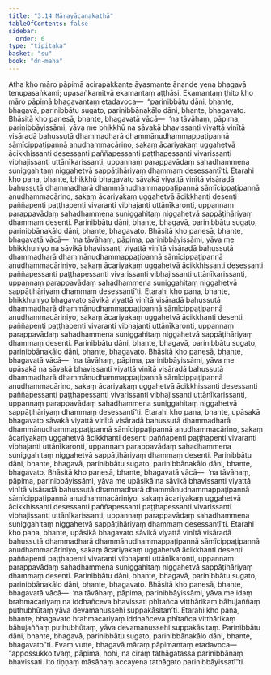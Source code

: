 ```yaml
---
title: "3.14 Mārayācanakathā"
tableOfContents: false
sidebar:
  order: 6
type: "tipitaka"
basket: "su"
book: "dn-maha"
---
```



<DynamicBreadcrumb />

<Division number="168" book="dn-maha">

<Paragraph number="356" book="dn-maha">
Atha kho māro pāpimā acirapakkante āyasmante ānande yena bhagavā tenupasaṅkami; upasaṅkamitvā ekamantaṃ aṭṭhāsi. Ekamantaṃ ṭhito kho māro pāpimā bhagavantaṃ etadavoca—  “parinibbātu dāni, bhante, bhagavā, parinibbātu sugato, parinibbānakālo dāni, bhante, bhagavato. Bhāsitā kho panesā, bhante, bhagavatā vācā—  ‘na tāvāhaṃ, pāpima, parinibbāyissāmi, yāva me bhikkhū na sāvakā bhavissanti viyattā vinītā visāradā bahussutā dhammadharā dhammānudhammappaṭipannā sāmīcippaṭipannā anudhammacārino, sakaṃ ācariyakaṃ uggahetvā ācikkhissanti desessanti paññapessanti paṭṭhapessanti vivarissanti vibhajissanti uttānīkarissanti, uppannaṃ parappavādaṃ sahadhammena suniggahitaṃ niggahetvā sappāṭihāriyaṃ dhammaṃ desessantī’ti. Etarahi kho pana, bhante, bhikkhū bhagavato sāvakā viyattā vinītā visāradā bahussutā dhammadharā dhammānudhammappaṭipannā sāmīcippaṭipannā anudhammacārino, sakaṃ ācariyakaṃ uggahetvā ācikkhanti desenti paññapenti paṭṭhapenti vivaranti vibhajanti uttānīkaronti, uppannaṃ parappavādaṃ sahadhammena suniggahitaṃ niggahetvā sappāṭihāriyaṃ dhammaṃ desenti. Parinibbātu dāni, bhante, bhagavā, parinibbātu sugato, parinibbānakālo dāni, bhante, bhagavato.
</Paragraph>

<Paragraph number="357" book="dn-maha">
Bhāsitā kho panesā, bhante, bhagavatā vācā—  ‘na tāvāhaṃ, pāpima, parinibbāyissāmi, yāva me bhikkhuniyo na sāvikā bhavissanti viyattā vinītā visāradā bahussutā dhammadharā dhammānudhammappaṭipannā sāmīcippaṭipannā anudhammacāriniyo, sakaṃ ācariyakaṃ uggahetvā ācikkhissanti desessanti paññapessanti paṭṭhapessanti vivarissanti vibhajissanti uttānīkarissanti, uppannaṃ parappavādaṃ sahadhammena suniggahitaṃ niggahetvā sappāṭihāriyaṃ dhammaṃ desessantī’ti. Etarahi kho pana, bhante, bhikkhuniyo bhagavato sāvikā viyattā vinītā visāradā bahussutā dhammadharā dhammānudhammappaṭipannā sāmīcippaṭipannā anudhammacāriniyo, sakaṃ ācariyakaṃ uggahetvā ācikkhanti desenti paññapenti paṭṭhapenti vivaranti vibhajanti uttānīkaronti, uppannaṃ parappavādaṃ sahadhammena suniggahitaṃ niggahetvā sappāṭihāriyaṃ dhammaṃ desenti. Parinibbātu dāni, bhante, bhagavā, parinibbātu sugato, parinibbānakālo dāni, bhante, bhagavato.
</Paragraph>

<Paragraph number="358" book="dn-maha">
Bhāsitā kho panesā, bhante, bhagavatā vācā—  ‘na tāvāhaṃ, pāpima, parinibbāyissāmi, yāva me upāsakā na sāvakā bhavissanti viyattā vinītā visāradā bahussutā dhammadharā dhammānudhammappaṭipannā sāmīcippaṭipannā anudhammacārino, sakaṃ ācariyakaṃ uggahetvā ācikkhissanti desessanti paññapessanti paṭṭhapessanti vivarissanti vibhajissanti uttānīkarissanti, uppannaṃ parappavādaṃ sahadhammena suniggahitaṃ niggahetvā sappāṭihāriyaṃ dhammaṃ desessantī’ti. Etarahi kho pana, bhante, upāsakā bhagavato sāvakā viyattā vinītā visāradā bahussutā dhammadharā dhammānudhammappaṭipannā sāmīcippaṭipannā anudhammacārino, sakaṃ ācariyakaṃ uggahetvā ācikkhanti desenti paññapenti paṭṭhapenti vivaranti vibhajanti uttānīkaronti, uppannaṃ parappavādaṃ sahadhammena suniggahitaṃ niggahetvā sappāṭihāriyaṃ dhammaṃ desenti. Parinibbātu dāni, bhante, bhagavā, parinibbātu sugato, parinibbānakālo dāni, bhante, bhagavato.
</Paragraph>

<Paragraph number="359" book="dn-maha">
Bhāsitā kho panesā, bhante, bhagavatā vācā—  ‘na tāvāhaṃ, pāpima, parinibbāyissāmi, yāva me upāsikā na sāvikā bhavissanti viyattā vinītā visāradā bahussutā dhammadharā dhammānudhammappaṭipannā sāmīcippaṭipannā anudhammacāriniyo, sakaṃ ācariyakaṃ uggahetvā ācikkhissanti desessanti paññapessanti paṭṭhapessanti vivarissanti vibhajissanti uttānīkarissanti, uppannaṃ parappavādaṃ sahadhammena suniggahitaṃ niggahetvā sappāṭihāriyaṃ dhammaṃ desessantī’ti. Etarahi kho pana, bhante, upāsikā bhagavato sāvikā viyattā vinītā visāradā bahussutā dhammadharā dhammānudhammappaṭipannā sāmīcippaṭipannā anudhammacāriniyo, sakaṃ ācariyakaṃ uggahetvā ācikkhanti desenti paññapenti paṭṭhapenti vivaranti vibhajanti uttānīkaronti, uppannaṃ parappavādaṃ sahadhammena suniggahitaṃ niggahetvā sappāṭihāriyaṃ dhammaṃ desenti. Parinibbātu dāni, bhante, bhagavā, parinibbātu sugato, parinibbānakālo dāni, bhante, bhagavato.
</Paragraph>

<Paragraph number="360" book="dn-maha">
Bhāsitā kho panesā, bhante, bhagavatā vācā—  ‘na tāvāhaṃ, pāpima, parinibbāyissāmi, yāva me idaṃ brahmacariyaṃ na iddhañceva bhavissati phītañca vitthārikaṃ bāhujaññaṃ puthubhūtaṃ yāva devamanussehi suppakāsitan’ti. Etarahi kho pana, bhante, bhagavato brahmacariyaṃ iddhañceva phītañca vitthārikaṃ bāhujaññaṃ puthubhūtaṃ, yāva devamanussehi suppakāsitaṃ. Parinibbātu dāni, bhante, bhagavā, parinibbātu sugato, parinibbānakālo dāni, bhante, bhagavato”ti.
</Paragraph>

<Paragraph number="361" book="dn-maha">
Evaṃ vutte, bhagavā māraṃ pāpimantaṃ etadavoca—  “appossukko tvaṃ, pāpima, hohi, na ciraṃ tathāgatassa parinibbānaṃ bhavissati. Ito tiṇṇaṃ māsānaṃ accayena tathāgato parinibbāyissatī”ti.
</Paragraph>
</Division>